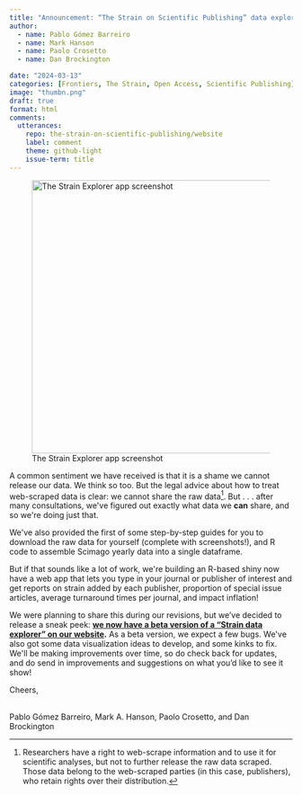 ```yaml
---
title: "Announcement: “The Strain on Scientific Publishing” data explorer!"
author:
  - name: Pablo Gómez Barreiro
  - name: Mark Hanson
  - name: Paolo Crosetto
  - name: Dan Brockington

date: "2024-03-13"
categories: [Frontiers, The Strain, Open Access, Scientific Publishing]
image: "thumbn.png"
draft: true
format: html
comments:
  utterances: 
    repo: the-strain-on-scientific-publishing/website
    label: comment
    theme: github-light
    issue-term: title
---
```


![The Strain Explorer app screenshot](thumbn.png){fig-align="center" width="486"}

A common sentiment we have received is that it is a shame we cannot release our data. We think so too. But the legal advice about how to treat web-scraped data is clear: we cannot share the raw data[^1]. But . . . after many consultations, we\'ve figured out exactly what data we **can** share, and so we\'re doing just that.

[^1]: Researchers have a right to web-scrape information and to use it for scientific analyses, but not to further release the raw data scraped. Those data belong to the web-scraped parties (in this case, publishers), who retain rights over their distribution.

We\'ve also provided the first of some step-by-step guides for you to download the raw data for yourself (complete with screenshots!), and R code to assemble Scimago yearly data into a single dataframe.

But if that sounds like a lot of work, we\'re building an R-based shiny now have a web app that lets you type in your journal or publisher of interest and get reports on strain added by each publisher, proportion of special issue articles, average turnaround times per journal, and impact inflation!

We were planning to share this during our revisions, but we've decided to release a sneak peek: [**we now have a beta version of a "Strain data explorer" on our website**](https://pagoba.shinyapps.io/strain_explorer/)**.** As a beta version, we expect a few bugs. We\'ve also got some data visualization ideas to develop, and some kinks to fix. We\'ll be making improvements over time, so do check back for updates, and do send in improvements and suggestions on what you'd like to see it show!

Cheers,

\
Pablo Gómez Barreiro, Mark A. Hanson, Paolo Crosetto, and Dan Brockington

